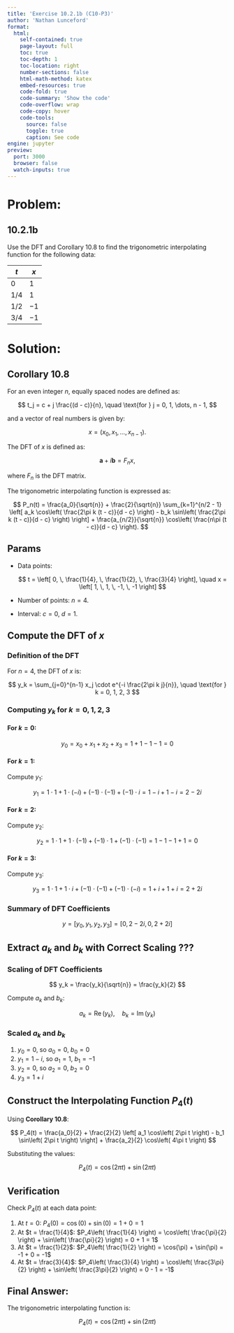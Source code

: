 ```yaml
---
title: 'Exercise 10.2.1b (C10-P3)'
author: 'Nathan Lunceford'
format:
  html:
    self-contained: true
    page-layout: full
    toc: true
    toc-depth: 1
    toc-location: right
    number-sections: false
    html-math-method: katex
    embed-resources: true
    code-fold: true
    code-summary: 'Show the code'
    code-overflow: wrap
    code-copy: hover
    code-tools:
      source: false
      toggle: true
      caption: See code
engine: jupyter
preview:
  port: 3000
  browser: false
  watch-inputs: true
---
```


# **Problem:**

::: {.callout-note icon=false }

## **10.2.1b**

Use the DFT and Corollary 10.8 to find the trigonometric interpolating function for the following data:

| $t$   | $x$  |
| ----- | ---- |
| $0$   | $1$  |
| $1/4$ | $1$  |
| $1/2$ | $-1$ |
| $3/4$ | $-1$ |

:::

# **Solution:**

## **Corollary 10.8**

For an even integer $n$, equally spaced nodes are defined as:

$$
t_j = c + j \frac{(d - c)}{n}, \quad \text{for } j = 0, 1, \dots, n - 1,
$$

and a vector of real numbers is given by:

$$
x = (x_0, x_1, \dots, x_{n-1}).
$$

The DFT of $x$ is defined as:

$$
\mathbf{a} + i\mathbf{b} = F_n x,
$$

where $F_n$ is the DFT matrix.

The trigonometric interpolating function is expressed as:

$$
P_n(t) = \frac{a_0}{\sqrt{n}} + \frac{2}{\sqrt{n}} \sum_{k=1}^{n/2 - 1} \left[ a_k \cos\left( \frac{2\pi k (t - c)}{d - c} \right) - b_k \sin\left( \frac{2\pi k (t - c)}{d - c} \right) \right] + \frac{a_{n/2}}{\sqrt{n}} \cos\left( \frac{n\pi (t - c)}{d - c} \right).
$$

## **Params**

- Data points:

  $$
  t = \left[ 0, \, \frac{1}{4}, \, \frac{1}{2}, \, \frac{3}{4} \right],
  \quad
  x = \left[ 1, \, 1, \, -1, \, -1 \right]
  $$

- Number of points: $n = 4$.

- Interval: $c = 0$, $d = 1$.

## **Compute the DFT of $x$**

### **Definition of the DFT**

For $n = 4$, the DFT of $x$ is:

$$
y_k = \sum_{j=0}^{n-1} x_j \cdot e^{-i \frac{2\pi k j}{n}}, \quad \text{for } k = 0, 1, 2, 3
$$

### **Computing $y_k$ for $k = 0, 1, 2, 3$**

#### **For $k = 0$:**

$$
y_0 = x_0 + x_1 + x_2 + x_3 = 1 + 1 - 1 - 1 = 0
$$

#### **For $k = 1$:**

Compute $y_1$:

$$
y_1 = 1 \cdot 1 + 1 \cdot (-i) + (-1) \cdot (-1) + (-1) \cdot i = 1 - i + 1 - i = 2 - 2i
$$

#### **For $k = 2$:**

Compute $y_2$:

$$
y_2 = 1 \cdot 1 + 1 \cdot (-1) + (-1) \cdot 1 + (-1) \cdot (-1) = 1 - 1 - 1 + 1 = 0
$$

#### **For $k = 3$:**

Compute $y_3$:

$$
y_3 = 1 \cdot 1 + 1 \cdot i + (-1) \cdot (-1) + (-1) \cdot (-i) = 1 + i + 1 + i = 2 + 2i
$$

### **Summary of DFT Coefficients**

$$
y = \left[ y_0, \, y_1, \, y_2, \, y_3 \right] = \left[ 0, \, 2 - 2i, \, 0, \, 2 + 2i \right]
$$

## **Extract $a_k$ and $b_k$ with Correct Scaling** ???

### **Scaling of DFT Coefficients**

$$
y_k = \frac{y_k}{\sqrt{n}} = \frac{y_k}{2}
$$

Compute $a_k$ and $b_k$:

$$
a_k = \operatorname{Re}(y_k), \quad b_k = \operatorname{Im}(y_k)
$$

### **Scaled $a_k$ and $b_k$**

1. $y_0 = 0$, so $a_0 = 0$, $b_0 = 0$
2. $y_1 = 1 - i$, so $a_1 = 1$, $b_1 = -1$
3. $y_2 = 0$, so $a_2 = 0$, $b_2 = 0$
4. $y_3 = 1 + i$

## **Construct the Interpolating Function $P_4(t)$**

Using **Corollary 10.8**:

$$
P_4(t) = \frac{a_0}{2} + \frac{2}{2} \left[ a_1 \cos\left( 2\pi t \right) - b_1 \sin\left( 2\pi t \right) \right] + \frac{a_2}{2} \cos\left( 4\pi t \right)
$$

Substituting the values:

$$
P_4(t) = \cos\left( 2\pi t \right) + \sin\left( 2\pi t \right)
$$

## **Verification**

Check $P_4(t)$ at each data point:

1. At $t = 0$: $P_4(0) = \cos(0) + \sin(0) = 1 + 0 = 1$
2. At $t = \frac{1}{4}$: $P_4\left( \frac{1}{4} \right) = \cos\left( \frac{\pi}{2} \right) + \sin\left( \frac{\pi}{2} \right) = 0 + 1 = 1$
3. At $t = \frac{1}{2}$: $P_4\left( \frac{1}{2} \right) = \cos(\pi) + \sin(\pi) = -1 + 0 = -1$
4. At $t = \frac{3}{4}$: $P_4\left( \frac{3}{4} \right) = \cos\left( \frac{3\pi}{2} \right) + \sin\left( \frac{3\pi}{2} \right) = 0 - 1 = -1$

::: {.callout-tip icon=false}

## **Final Answer:**

The trigonometric interpolating function is:

$$
P_4(t) = \cos\left( 2\pi t \right) + \sin\left( 2\pi t \right)
$$

:::
